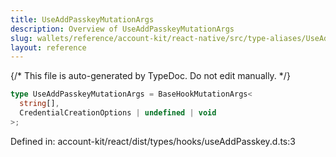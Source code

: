 ```yaml
---
title: UseAddPasskeyMutationArgs
description: Overview of UseAddPasskeyMutationArgs
slug: wallets/reference/account-kit/react-native/src/type-aliases/UseAddPasskeyMutationArgs
layout: reference
---
```


{/* This file is auto-generated by TypeDoc. Do not edit manually. */}

```ts
type UseAddPasskeyMutationArgs = BaseHookMutationArgs<
  string[],
  CredentialCreationOptions | undefined | void
>;
```

Defined in: account-kit/react/dist/types/hooks/useAddPasskey.d.ts:3
